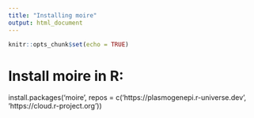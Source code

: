 ```yaml
---
title: "Installing moire"
output: html_document
---
```


```r
knitr::opts_chunk$set(echo = TRUE)
```

# Install moire in R:
install.packages('moire', repos = c('https://plasmogenepi.r-universe.dev', 'https://cloud.r-project.org'))